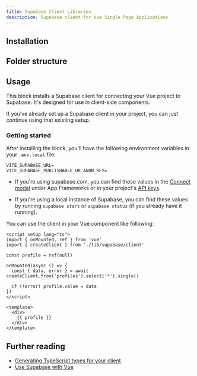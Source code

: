 ```yaml
---
title: Supabase Client Libraries
description: Supabase client for Vue Single Page Applications
---
```


## Installation

<BlockItem name="supabase-client-vue" description="Supabase Client for Vue SPA" />

## Folder structure

<RegistryBlock itemName="supabase-client-vue" />

## Usage

This block installs a Supabase client for connecting your Vue project to Supabase. It's designed for use in client-side components.

If you've already set up a Supabase client in your project, you can just continue using that existing setup.

### Getting started

After installing the block, you'll have the following environment variables in your `.env.local` file:

```env
VITE_SUPABASE_URL=
VITE_SUPABASE_PUBLISHABLE_OR_ANON_KEY=
```

- If you're using supabase.com, you can find these values in the [Connect modal](https://supabase.com/dashboard/project/_?showConnect=true&tab=frameworks&framework=vuejs&using=supabasejs) under App Frameworks or in your project's [API keys](https://supabase.com/dashboard/project/_/settings/api-keys).

- If you're using a local instance of Supabase, you can find these values by running `supabase start` or `supabase status` (if you already have it running).

You can use the client in your Vue component like following:

```vue
<script setup lang="ts">
import { onMounted, ref } from 'vue'
import { createClient } from './lib/supabase/client'

const profile = ref(null)

onMounted(async () => {
  const { data, error } = await createClient.from('profiles').select('*').single()

  if (!error) profile.value = data
})
</script>

<template>
  <div>
    {{ profile }}
  </div>
</template>
```

## Further reading

- [Generating TypeScript types for your client](https://supabase.com/docs/guides/api/rest/generating-types)
- [Use Supabase with Vue](https://supabase.com/docs/guides/getting-started/quickstarts/vue)
